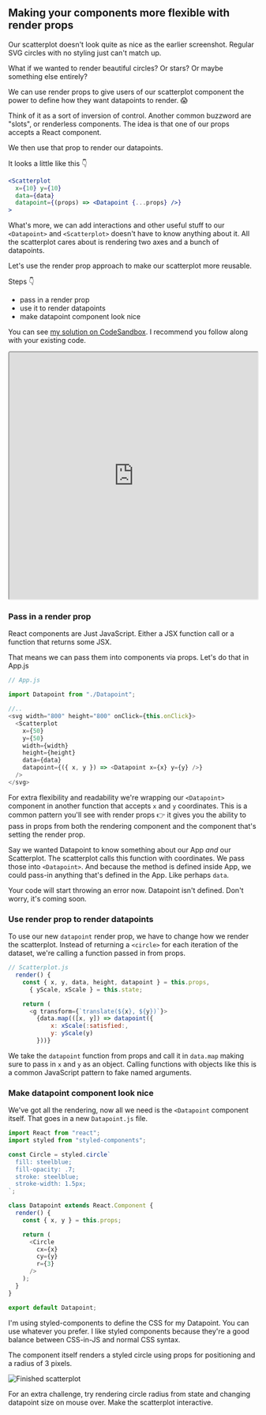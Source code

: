 ## Making your components more flexible with render props

Our scatterplot doesn't look quite as nice as the earlier screenshot. Regular
SVG circles with no styling just can't match up.

What if we wanted to render beautiful circles? Or stars? Or maybe something
else entirely?

We can use render props to give users of our scatterplot component the power to
define how they want datapoints to render. 😱

Think of it as a sort of inversion of control. Another common buzzword are
"slots", or renderless components. The idea is that one of our props accepts a
React component.

We then use that prop to render our datapoints.

It looks a little like this 👇

```jsx
<Scatterplot
  x={10} y={10}
  data={data}
  datapoint={(props) => <Datapoint {...props} />}
>
```

What's more, we can add interactions and other useful stuff to our
`<Datapoint>` and `<Scatterplot>` doesn't have to know anything about it. All
the scatterplot cares about is rendering two axes and a bunch of datapoints.

Let's use the render prop approach to make our scatterplot more reusable.

Steps 👇

- pass in a render prop
- use it to render datapoints
- make datapoint component look nice

You can see [my solution on CodeSandbox](https://codesandbox.io/s/j73xlyr8v5).
I recommend you follow along with your existing code.

<iframe src="https://codesandbox.io/embed/j73xlyr8v5?codemirror=1&view=split" style="width:100%; height:500px; border:open_mouth:; border-radius: 4px; overflow:hidden;" sandbox="allow-modals allow-forms allow-popups allow-scripts allow-same-origin"></iframe>

### Pass in a render prop

React components are Just JavaScript. Either a JSX function call or a function
that returns some JSX.

That means we can pass them into components via props. Let's do that in App.js

```javascript
// App.js

import Datapoint from "./Datapoint";

//..
<svg width="800" height="800" onClick={this.onClick}>
  <Scatterplot
    x={50}
    y={50}
    width={width}
    height={height}
    data={data}
    datapoint={({ x, y }) => <Datapoint x={x} y={y} />}
  />
</svg>
```

For extra flexibility and readability we're wrapping our `<Datapoint>`
component in another function that accepts `x` and `y` coordinates. This is a
common pattern you'll see with render props 👉 it gives you the
ability to pass in props from both the rendering component and the component
that's setting the render prop.

Say we wanted Datapoint to know something about our App _and_ our Scatterplot.
The scatterplot calls this function with coordinates. We pass those into
`<Datapoint>`. And because the method is defined inside App, we could pass-in
anything that's defined in the App. Like perhaps `data`.

Your code will start throwing an error now. Datapoint isn't defined. Don't
worry, it's coming soon.

### Use render prop to render datapoints

To use our new `datapoint` render prop, we have to change how we render the
scatterplot. Instead of returning a `<circle>` for each iteration of the
dataset, we're calling a function passed in from props.

```javascript
// Scatterplot.js
  render() {
    const { x, y, data, height, datapoint } = this.props,
      { yScale, xScale } = this.state;

    return (
      <g transform={`translate(${x}, ${y})`}>
        {data.map(([x, y]) => datapoint({
            x: xScale(:satisfied:,
            y: yScale(y)
        }))}
```

We take the `datapoint` function from props and call it in `data.map` making
sure to pass in `x` and `y` as an object. Calling functions with objects like
this is a common JavaScript pattern to fake named arguments.

### Make datapoint component look nice

We've got all the rendering, now all we need is the `<Datapoint` component
itself. That goes in a new `Datapoint.js` file.

```javascript
import React from "react";
import styled from "styled-components";

const Circle = styled.circle`
  fill: steelblue;
  fill-opacity: .7;
  stroke: steelblue;
  stroke-width: 1.5px;
`;

class Datapoint extends React.Component {
  render() {
    const { x, y } = this.props;

    return (
      <Circle
        cx={x}
        cy={y}
        r={3}
      />
    );
  }
}

export default Datapoint;
```

I'm using styled-components to define the CSS for my Datapoint. You can use
whatever you prefer. I like styled components because they're a good balance
between CSS-in-JS and normal CSS syntax.

The component itself renders a styled circle using props for positioning and a
radius of 3 pixels.

![Finished scatterplot](https://raw.githubusercontent.com/Swizec/react-d3js-es6-ebook/2018-version/manuscript/resources/images/2018/scatterplot-finished.png)

For an extra challenge, try rendering circle radius from state and changing
datapoint size on mouse over. Make the scatterplot interactive.